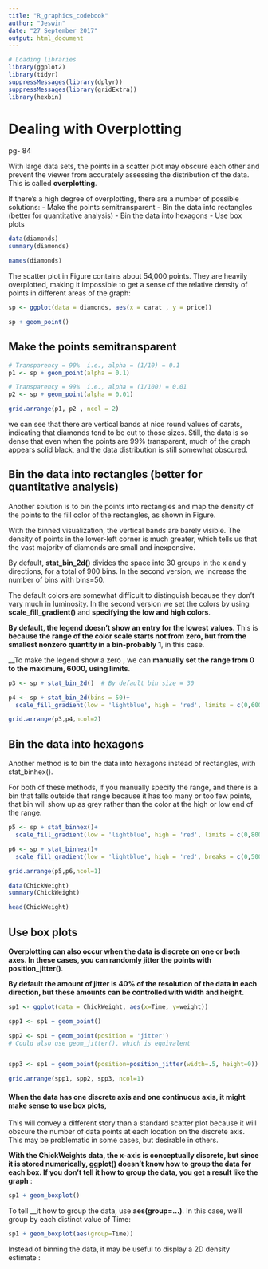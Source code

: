 ```yaml
---
title: "R_graphics_codebook"
author: "Jeswin"
date: "27 September 2017"
output: html_document
---
```


```r
# Loading libraries
library(ggplot2)
library(tidyr)
suppressMessages(library(dplyr))
suppressMessages(library(gridExtra))
library(hexbin)
```

# Dealing with Overplotting
pg- 84

With large data sets, the points in a scatter plot may obscure each other and prevent the viewer from accurately assessing the distribution of the data. This is called __overplotting__.

If there's a high degree of overplotting, there are a number of possible solutions:
- Make the points semitransparent
- Bin the data into rectangles (better for quantitative analysis)
- Bin the data into hexagons
- Use box plots

```r
data(diamonds)
summary(diamonds)
```
```r
names(diamonds)
```

The scatter plot in Figure  contains about 54,000 points. They are heavily overplotted, making it impossible to get a sense of the relative density of points in different areas of the graph:

```r
sp <- ggplot(data = diamonds, aes(x = carat , y = price)) 

sp + geom_point()
```

## Make the points semitransparent

```r
# Transparency = 90%  i.e., alpha = (1/10) = 0.1
p1 <- sp + geom_point(alpha = 0.1)  

# Transparency = 99%  i.e., alpha = (1/100) = 0.01
p2 <- sp + geom_point(alpha = 0.01)

grid.arrange(p1, p2 , ncol = 2)
```

we can see that there are vertical bands at nice round values of carats, indicating that diamonds tend to be cut to those sizes. Still, the data is so dense that even when the points are 99% transparent, much of the graph appears solid black, and the data distribution is still somewhat obscured.


## Bin the data into rectangles (better for quantitative analysis)

Another solution is to bin the points into rectangles and map the density of the points to the fill color of the rectangles, as shown in Figure.

With the binned visualization, the vertical bands are barely visible. The density of points in the lower-left corner is much greater, which tells us that the vast majority of diamonds are small and inexpensive.

By default, __stat_bin_2d()__ divides the space into 30 groups in the x and y directions, for a total of 900 bins. In the second version, we increase the number of bins with bins=50.

The default colors are somewhat difficult to distinguish because they don't vary much in luminosity. In the second version we set the colors by using __scale_fill_gradient()__ and __specifying the low and high colors__.

__By default, the legend doesn't show an entry for the lowest values__. This is __because the range of the color scale starts not from zero, but from the smallest nonzero quantity in a bin-probably 1__, in this case.

__To make the legend show a zero , we can __manually set the range from 0 to the maximum, 6000, using limits__.


```r
p3 <- sp + stat_bin_2d()  # By default bin size = 30

p4 <- sp + stat_bin_2d(bins = 50)+
  scale_fill_gradient(low = 'lightblue', high = 'red', limits = c(0,6000))

grid.arrange(p3,p4,ncol=2)
```

## Bin the data into hexagons

Another method is to bin the data into hexagons instead of rectangles, with stat_binhex().

For both of these methods, if you manually specify the range, and there is a bin that falls outside that range because it has too many or too few points, that bin will show up as grey rather than the color at the high or low end of the range.

```r
p5 <- sp + stat_binhex()+
  scale_fill_gradient(low = 'lightblue', high = 'red', limits = c(0,8000))

p6 <- sp + stat_binhex()+
  scale_fill_gradient(low = 'lightblue', high = 'red', breaks = c(0,500,1000,2000,3000,4000,5000,6000), limits = c(0,6000))

grid.arrange(p5,p6,ncol=1)

```



```r
data(ChickWeight)
summary(ChickWeight)
```
```r
head(ChickWeight)
```

## Use box plots

__Overplotting can also occur when the data is discrete on one or both axes. In these cases, you can randomly jitter the points with position_jitter()__. 

__By default the amount of jitter is 40% of the resolution of the data in each direction, but these amounts can be controlled with width and height.__

```r
sp1 <- ggplot(data = ChickWeight, aes(x=Time, y=weight))

spp1 <- sp1 + geom_point()

spp2 <- sp1 + geom_point(position = 'jitter')
# Could also use geom_jitter(), which is equivalent


spp3 <- sp1 + geom_point(position=position_jitter(width=.5, height=0))

grid.arrange(spp1, spp2, spp3, ncol=1)
```


#### When the data has one discrete axis and one continuous axis, it might make sense to use box plots,


This will convey a different story than a standard scatter plot because it will obscure the number of data points at each location on the discrete axis. This may be problematic in some cases, but desirable in others.

__With the ChickWeights data, the x-axis is conceptually discrete, but since it is stored numerically, ggplot() doesn't know how to group the data for each box. If you don't tell it how to group the data, you get a result like the graph__ :

```r
sp1 + geom_boxplot()
```


To tell __it how to group the data, use __aes(group=...)__. In this case, we'll group by each distinct value of Time:

```r
sp1 + geom_boxplot(aes(group=Time))
```


Instead of binning the data, it may be useful to display a 2D density estimate : 




























